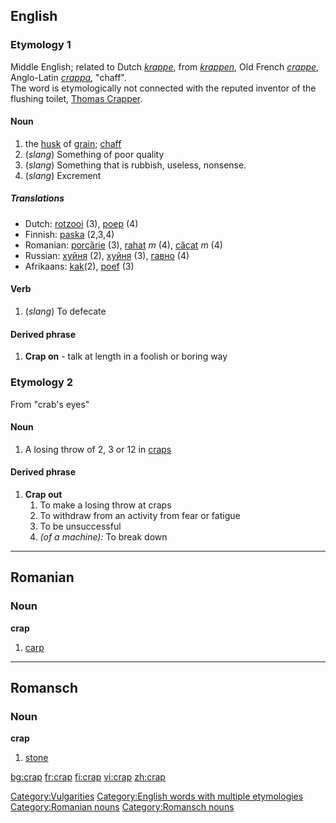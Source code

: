 ==English==
===Etymology 1===
Middle English; related to Dutch ''[[krappe]]'', from ''[[krappen]]'', Old French ''[[crappe]]'', Anglo-Latin ''[[crappa]]'', "chaff".<br>
The word is etymologically not connected with the reputed inventor of the flushing toilet, [[w:Thomas Crapper|Thomas Crapper]].
====Noun====
{{en-noun-unc}}

# the [[husk]] of [[grain]]; [[chaff]]
#(''slang'') Something of poor quality
#(''slang'') Something that is rubbish, useless, nonsense.
#(''slang'') Excrement

=====Translations=====
{{rfc-trans}}
*Dutch: [[rotzooi]] (3), [[poep]] (4)
*Finnish: [[paska]] (2,3,4)
*Romanian: [[porcărie]] (3), [[rahat]] ''m'' (4), [[căcat]] ''m'' (4)
*Russian: [[хуйня]] (2), [[хуйня]] (3), [[гавно]] (4)
*Afrikaans: [[kak]](2), [[poef]] (3)

====Verb====
{{en-infl-reg-consonant|crap||p}}

#(''slang'') To defecate
====Derived phrase====
#'''Crap on''' - talk at length in a foolish or boring way

===Etymology 2===
From "crab's eyes"

====Noun====
{{en-noun-reg}}

#A losing throw of 2, 3 or 12 in [[craps]]

====Derived phrase====
#'''Crap out'''
##To make a losing throw at craps
##To withdraw from an activity from fear or fatigue
##To be unsuccessful
##''(of a machine):'' To break down

[[Category:Vulgarities]]
[[Category:English words with multiple etymologies]]

----

==Romanian==
===Noun===
'''crap'''

# [[carp]]

[[Category:Romanian nouns]]

----

==Romansch==
===Noun===
'''crap'''

# [[stone]]

[[Category:Romansch nouns]]

[[bg:crap]]
[[fr:crap]]
[[fi:crap]]
[[vi:crap]]
[[zh:crap]]